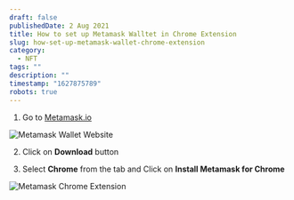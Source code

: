 ```yaml
---
draft: false
publishedDate: 2 Aug 2021
title: How to set up Metamask Walltet in Chrome Extension
slug: how-set-up-metamask-wallet-chrome-extension
category:
  - NFT
tags: ""
description: ""
timestamp: "1627875789"
robots: true
---
```

1. Go to [Metamask.io](https://metamask.io)

![Metamask Wallet Website](https://res.cloudinary.com/beforeifly/image/upload/v1627876319/anaecha.com/posts/metamask-website2_oagepn.jpg "Metamask Wallet Website")

2. Click on **Download** button

3. Select **Chrome** from the tab and Click on **Install Metamask for Chrome**

![Metamask Chrome Extension](https://res.cloudinary.com/beforeifly/image/upload/v1627876833/anaecha.com/posts/metamask-chrome-extension_zatfpb.jpg "Metamask Chrome Extension")